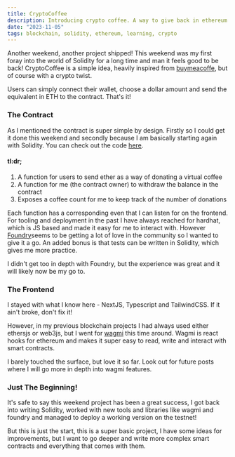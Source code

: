 ```yaml
---
title: CryptoCoffee
description: Introducing crypto coffee. A way to give back in ethereum.
date: "2023-11-05"
tags: blockchain, solidity, ethereum, learning, crypto
---
```


Another weekend, another project shipped! This weekend was my first foray into the world of Solidity for a long time and man it feels good to be back! CryptoCoffee is a simple idea, heavily inspired from [buymeacoffe](https://cryptocoffee.vercel.app/), but of course with a crypto twist.

Users can simply connect their wallet, choose a dollar amount and send the equivalent in ETH to the contract. That's it!

### The Contract

As I mentioned the contract is super simple by design. Firstly so I could get it done this weekend and secondly because I am basically starting again with Solidity. You can check out the code [here](https://github.com/shan8851/crypto-coffee-contract).

#### tl:dr;

1. A function for users to send ether as a way of donating a virtual coffee
2. A function for me (the contract owner) to withdraw the balance in the contract
3. Exposes a coffee count for me to keep track of the number of donations

Each function has a corresponding even that I can listen for on the frontend. For tooling and deployment in the past I have always reached for hardhat, which is JS based and made it easy for me to interact with. However [Foundry](https://book.getfoundry.sh/)seems to be getting a lot of love in the community so I wanted to give it a go. An added bonus is that tests can be written in Solidity, which gives me more practice.

I didn't get too in depth with Foundry, but the experience was great and it will likely now be my go to.

### The Frontend

I stayed with what I know here - NextJS, Typescript and TailwindCSS. If it ain't broke, don't fix it!

However, in my previous blockchain projects I had always used either ethersjs or web3js, but I went for [wagmi](https://wagmi.sh/) this time around. Wagmi is react hooks for ethereum and makes it super easy to read, write and interact with smart contracts.

I barely touched the surface, but love it so far. Look out for future posts where I will go more in depth into wagmi features.

### Just The Beginning!

It's safe to say this weekend project has been a great success, I got back into writing Solidity, worked with new tools and libraries like wagmi and foundry and managed to deploy a working version on the testnet!

But this is just the start, this is a super basic project, I have some ideas for improvements, but I want to go deeper and write more complex smart contracts and everything that comes with them.

